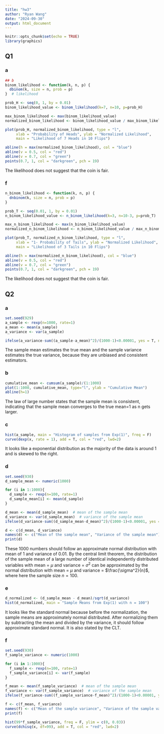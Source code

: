 ```yaml
---
title: "hw3"
author: "Ryan Wang"
date: "2024-09-30"
output: html_document
---
```


```r
knitr::opts_chunk$set(echo = TRUE)
library(graphics)
```

## Q1
### a
```r
## b
binom_likelihood <- function(k, n, p) {
  dbinom(k, size = n, prob = p)
}  # likelihood

prob_H <- seq(0, 1, by = 0.01)
binom_likelihood_value <- binom_likelihood(k=7, n=10, p=prob_H)

max_binom_likelihood <- max(binom_likelihood_value)
normalized_binom_likelihood <- binom_likelihood_value / max_binom_likelihood  # normalize the likelihood

plot(prob_H, normalized_binom_likelihood, type = "l",
     xlab = "Probability of Heads", ylab = "Normalized Likelihood",
     main = "Likelihood of 7 Heads in 10 Flips")

abline(h = max(normalized_binom_likelihood), col = "blue")
abline(v = 0.5, col = "red")
abline(v = 0.7, col = "green")
points(0.7, 1, col = "darkgreen", pch = 19)
```
The likelihood does not suggest that the coin is fair.

### f
```r
n_binom_likelihood <- function(k, n, p) {
  dnbinom(k, size = n, prob = p)
}

prob_T <- seq(0.01, 1, by = 0.01)
n_binom_likelihood_value <- n_binom_likelihood(k=3, n=10-3, p=prob_T)

max_n_binom_likelihood <- max(n_binom_likelihood_value)
normalized_n_binom_likelihood <- n_binom_likelihood_value / max_n_binom_likelihood  # normalize the likelihood

plot(prob_T, normalized_n_binom_likelihood, type = "l",
     xlab = "1- Probability of Tails", ylab = "Normalized Likelihood",
     main = "Likelihood of 3 Tails in 10 Flips")

abline(h = max(normalized_n_binom_likelihood), col = "blue")
abline(v = 0.5, col = "red")
abline(v = 0.7, col = "green")
points(0.7, 1, col = "darkgreen", pch = 19)
```
The likelihood does not suggest that the coin is fair.

## Q2
### a
```r
set.seed(929)
a_sample <- rexp(n=1000, rate=1)
a_mean <- mean(a_sample)
a_variance <- var(a_sample)

ifelse(a_variance-sum((a_sample-a_mean)^2)/(1000-1)<0.00001, yes = T, no = F)
```
The sample mean estimates the true mean and the sample variance estimates the true variance, because they are unbiased and consistent estimators.

### b
```r
cumulative_mean <- cumsum(a_sample)/(1:1000)
plot(1:1000, cumulative_mean, type="l", ylab = "Cumulative Mean")
abline(h=1)
```
The law of large number states that the sample mean is consistent, indicating that the sample mean converges to the true mean=1 as n gets larger.

### c
```r
hist(a_sample, main = "Histogram of samples from Exp(1)", freq = F)
curve(dexp(x, rate = 1), add = T, col = "red", lwd=2)
```
It looks like a exponential distribution as the majority of the data is around 1 and is skewed to the right.

### d
```r
set.seed(930)
d_sample_mean <- numeric(1000)

for (i in 1:1000){
  d_sample <- rexp(n=100, rate=1)
  d_sample_mean[i] <- mean(d_sample)
}

d_mean <- mean(d_sample_mean)  # mean of the sample mean
d_variance <- var(d_sample_mean)  # variance of the sample mean
ifelse(d_variance-sum((d_sample_mean-d_mean)^2)/(1000-1)<0.00001, yes = T, no = F)

d <- c(d_mean, d_variance)
names(d) <- c("Mean of the sample mean", "Variance of the sample mean")
print(d)
```
These 1000 numbers should follow an approximate normal distribution with mean of 1 and variance of 0.01. By the central limit theorem, the distribution of the sample mean of a large number of identical independently distributed variables with mean = $\mu$ and variance = $\sigma^2$ can be approximated by the normal distribution with mean = $\mu$ and variance = $\frac{\sigma^2}{n}$, where here the sample size $n = 100$. 

### e
```r
d_normalized <- (d_sample_mean - d_mean)/sqrt(d_variance)
hist(d_normalized, main = "Sample Means from Exp(1) with n = 100")
```
It looks like the standard normal because before the normalization, the sample means are approximately normal distributed. After normalizing them by subtracting the mean and divided by the variance, it should follow approximate standard normal. It is also stated by the CLT.

### f
```r
set.seed(930)
f_sample_variance <- numeric(1000)

for (i in 1:1000){
  f_sample <- rexp(n=100, rate=1)
  f_sample_variance[i] <- var(f_sample)
}

f_mean <- mean(f_sample_variance)  # mean of the sample mean
f_variance <- var(f_sample_variance)  # variance of the sample mean
ifelse(f_variance-sum((f_sample_variance-f_mean)^2)/(1000-1)<0.00001, yes = T, no = F)

f <- c(f_mean, f_variance)
names(f) <- c("Mean of the sample variance", "Variance of the sample variance")
print(f)

hist(99*f_sample_variance, freq = F, ylim = c(0, 0.03))
curve(dchisq(x, df=99), add = T, col = "red", lwd=2)
```

